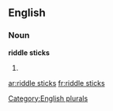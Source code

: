
==English==

===Noun===
'''riddle sticks'''

# {{plural of|[[riddle stick]]}}

[[Category:English plurals]]

[[ar:riddle sticks]]
[[fr:riddle sticks]]